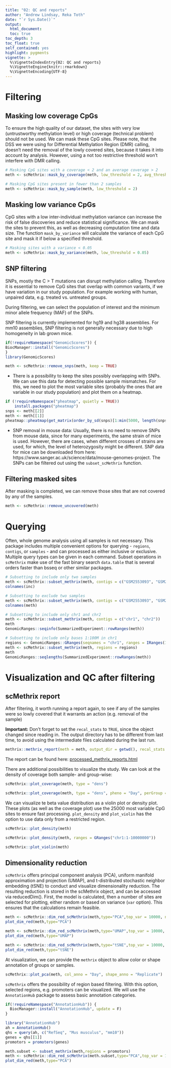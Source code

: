 ```yaml
---
title: "02: QC and reports"
author: "Andrew Lindsay, Reka Toth"
date: "`r Sys.Date()`"
output: 
  html_document:
  toc: true
toc_depth: 3
toc_float: true
self_contained: yes
highlight: pygments
vignette: >
  %\VignetteIndexEntry{02: QC and reports}
  %\VignetteEngine{knitr::rmarkdown}
  %\VignetteEncoding{UTF-8}
---
```


# Filtering

## Masking low coverage CpGs 

To ensure the high quality of our dataset, the sites with very low (untrustworthy methylation level) or high coverage (technical problem) should not be used. We can mask these CpG sites. Please note, that the DSS we were using for Differential Methylation Region (DMR) calling, doesn't need the removal of the lowly covered sites, because it takes it into account by analysis. However, using a not too restrictive threshold won't interfere with DMR calling.

```r
# Masking CpG sites with a coverage < 2 and an average coverage > 2
meth <- scMethrix::mask_by_coverage(meth, low_threshold = 2, avg_threshold = 2) 
```

```r
# Masking CpG sites present in fewer than 2 samples
meth <- scMethrix::mask_by_sample(meth, low_threshold = 2) 
```

## Masking low variance CpGs 

CpG sites with a low inter-individual methylation variance can increase the risk of false discoveries and reduce statistical significance. We can mask the sites to prevent this, as well as decreasing computation time and data size. The function `mask_by_variance` will calculate the variance of each CpG site and mask it if below a specified threshold. 

```r
# Masking sites with a variance < 0.05
meth <- scMethrix::mask_by_variance(meth, low_threshold = 0.05)
```

## SNP filtering

SNPs, mostly the C > T mutations can disrupt methylation calling. Therefore it is essential to remove CpG sites that overlap with common variants, if we have variation in our study population. For example working with human, unpaired data, e.g. treated vs. untreated groups. 

During filtering, we can select the population of interest and the minimum minor allele frequency (MAF) of the SNPs.

SNP filtering is currently implemented for hg19 and hg38 assemblies. For mm10 assemblies, SNP filtering is not generally necessary due to high homogeneity in lab grown mice.

```r
if(!requireNamespace("GenomicScores")) {
BiocManager::install("GenomicScores")
}
library(GenomicScores) 
```

```r
meth <- scMethrix::remove_snps(meth, keep = TRUE)
```
* There is a possibility to keep the sites possibly overlapping with SNPs. We can use this data for detecting possible sample mismatches. For this, we need to plot the most variable sites (probably the ones that are variable in our study population) and plot them on a heatmap. 

```r
if (!requireNamespace("pheatmap", quietly = TRUE))
    install.packages("pheatmap")
snps <- meth[[2]]
meth <- meth[[1]]
pheatmap::pheatmap(get_matrix(order_by_sd(snps)[1:min(5000, length(snps)),]))
```

* SNP removal in mouse data: 
  Usually, there is no need to remove SNPs from mouse data, since for many experiments, the same strain of mice is used. However, there are cases, when different crosses of strains are used, for which, the level of heterozygosity might be different. SNP data for mice can be downloaded from here: https://www.sanger.ac.uk/science/data/mouse-genomes-project. The SNPs can be filtered out using the `subset_scMethrix` function. 
  
## Filtering masked sites

After masking is completed, we can remove those sites that are not covered by any of the samples. 

```r
meth <- scMethrix::remove_uncovered(meth) 
```

# Querying

Often, whole genome analysis using all samples is not necessary. This package includes multiple convenient options for querying - `regions`, `contigs`, or `samples` - and can processed as either inclusive or exclusive. Multiple query types can be given in each command. Subset operations in `scMethrix` make use of the fast binary search `data.table` that is several orders faster than bsseq or other similar packages. 

```r
# Subsetting to include only two samples
meth <- scMethrix::subset_methrix(meth, contigs = c("GSM2553093", "GSM2553095"), by="include")
colnames(inc)
```

```r
# Subsetting to exclude two samples
meth <- scMethrix::subset_methrix(meth, contigs = c("GSM2553093", "GSM2553095"), by="exclude")
colnames(meth)
```

```r
# Subsetting to include only chr1 and chr2
meth <- scMethrix::subset_methrix(meth, contigs = c("chr1", "chr2"))
meth
GenomicRanges::seqinfo(SummarizedExperiment::rowRanges(meth))
```

```r
# Subsetting to include only bases 1:100M in chr1
regions <- GenomicRanges::GRanges(seqnames = "chr1", ranges = IRanges(1,100000000)) 
meth <- scMethrix::subset_methrix(meth, regions = regions)
meth
GenomicRanges::seqlengths(SummarizedExperiment::rowRanges(meth))
```

# Visualization and QC after filtering

## scMethrix report
After filtering, it worth running a report again, to see if any of the samples were so lowly covered that it warrants an action (e.g. removal of the sample)

**Important:** Don't forget to set the `recal_stats` to `TRUE`, since the object changed since reading in. The output directory has to be different from last time, to avoid using the intermediate files calculated during the last run. 

```r
methrix::methrix_report(meth = meth, output_dir = getwd(), recal_stats = TRUE, prefix="processed")
```
The report can be found here: [processed_methrix_reports.html](https://compepigen.github.io/WGBS_best_practice/processed_methrix_reports.html)


There are additional possibilities to visualize the study. We can look at the density of coverage both sample- and group-wise: 
  
```r
scMethrix::plot_coverage(meth, type = "dens")
```

```r
scMethrix::plot_coverage(meth, type = "dens", pheno = "Day", perGroup = TRUE)
```

We can visualize te beta value distribution as a violin plot or density plot. These plots (as well as the coverage plot) use the 25000 most variable CpG sites to ensure fast processing. `plot_density` and `plot_violin` has the option to use data only from a restricted region. 

```r
scMethrix::plot_density(meth)
```

```r
scMethrix::plot_density(meth, ranges = GRanges("chr1:1-10000000"))
```

```r
scMethrix::plot_violin(meth)
```

## Dimensionality reduction 

`scMethrix` offers principal component analysis (PCA), uniform manifold approximation and projection (UMAP), and t-distributed stochastic neighbor embedding (tSNE) to conduct and visualize dimensionality reduction. The resulting reduction is stored in the scMethrix object, and can be accessed via reducedDim().
First, the model is calculated, then a number of sites are selected for plotting, either random or based on variance (`var` option). This ensures that the calculations remain feasible. 

```r
meth <- scMethrix::dim_red_scMethrix(meth,type="PCA",top_var = 10000, n_components = 20)
plot_dim_red(meth,type="PCA")
```

```r
meth <- scMethrix::dim_red_scMethrix(meth,type="UMAP",top_var = 10000, n_neighbors = 3)
plot_dim_red(meth,type="UMAP")
```

```r
meth <- scMethrix::dim_red_scMethrix(meth,type="tSNE",top_var = 10000, n_components = 20)
plot_dim_red(meth,type="tSNE")
```

At visualization, we can provide the `methrix` object to allow color or shape annotation of groups or samples.  

```r
scMethrix::plot_pca(meth, col_anno = "Day", shape_anno = "Replicate")
```

`scMethrix` offers the possibility of region based filtering. With this option, selected regions, e.g. promoters can be visualized. We will use the `AnnotationHub` package to assess basic annotation categories. 

```r
if(!requireNamespace("AnnotationHub")) {
  BiocManager::install("AnnotationHub", update = F)
}
```

```r
library("AnnotationHub")
ah = AnnotationHub()
qhs = query(ah, c("RefSeq", "Mus musculus", "mm10"))
genes = qhs[[1]]
promotors = promoters(genes)
```

```r
meth.subset <- subset_methrix(meth,regions = promotors)
meth <- scMethrix::dim_red_scMethrix(meth.subset,type="PCA",top_var = 10000, n_components = 20)
plot_dim_red(meth,type="PCA")
```

  
  
  